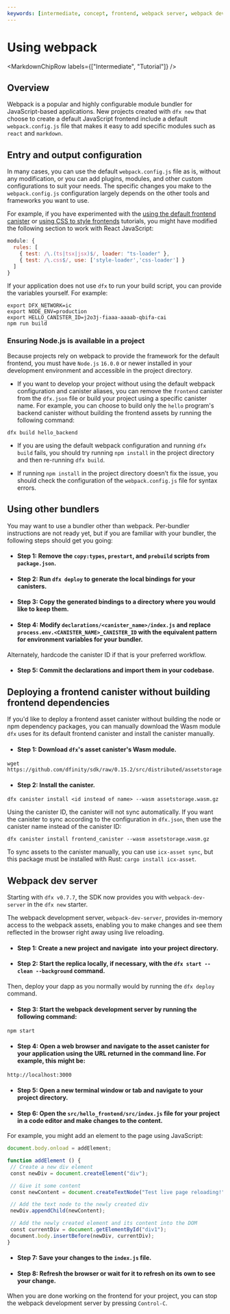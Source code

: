 ```yaml
---
keywords: [intermediate, concept, frontend, webpack server, webpack dev, bundlers, webpack]
---
```



# Using webpack

<MarkdownChipRow labels={["Intermediate", "Tutorial"]} />

## Overview

Webpack is a popular and highly configurable module bundler for JavaScript-based applications. New projects created with `dfx new` that choose to create a default JavaScript frontend include a default `webpack.config.js` file that makes it easy to add specific modules such as `react` and `markdown`.

## Entry and output configuration

In many cases, you can use the default `webpack.config.js` file as is, without any modification, or you can add
plugins, modules, and other custom configurations to suit your needs. The specific changes you make to
the `webpack.config.js` configuration largely depends on the other tools and frameworks you want to use.

For example, if you have experimented with the [using the default frontend canister](default-frontend.mdx)
or [using CSS to style frontends](add-stylesheet.mdx) tutorials, you might have modified the following section to work with React
JavaScript:

```js
module: {
  rules: [
    { test: /\.(ts|tsx|jsx)$/, loader: "ts-loader" },
    { test: /\.css$/, use: ['style-loader','css-loader'] }
  ]
}
```

If your application does not use `dfx` to run your build script, you can provide the variables yourself. For example:

```
export DFX_NETWORK=ic 
export NODE_ENV=production 
export HELLO_CANISTER_ID=j2o3j-fiaaa-aaaab-qbifa-cai
npm run build
```

### Ensuring Node.js is available in a project

Because projects rely on webpack to provide the framework for the default frontend, you must have `Node.js` `16.0.0` or newer installed in
your development environment and accessible in the project directory.

- If you want to develop your project without using the default webpack configuration and canister aliases, you can remove the `frontend` canister from the `dfx.json` file or build your project using a specific canister name. For example, you can choose to build only the `hello` program's backend canister without building the frontend assets by running the following command:

```
dfx build hello_backend
```

- If you are using the default webpack configuration and running `dfx build` fails, you should try running `npm install` in the project directory and then re-running `dfx build`.

- If running `npm install` in the project directory doesn’t fix the issue, you should check the configuration of the `webpack.config.js` file for syntax errors.

## Using other bundlers

You may want to use a bundler other than webpack. Per-bundler instructions are not ready yet, but if you are familiar with your bundler, the following steps should get you going:

- #### Step 1: Remove the `copy:types`, `prestart`, and `prebuild` scripts from `package.json`.

- #### Step 2: Run `dfx deploy` to generate the local bindings for your canisters.

- #### Step 3: Copy the generated bindings to a directory where you would like to keep them.

- #### Step 4: Modify `declarations/<canister_name>/index.js` and replace `process.env.<CANISTER_NAME>_CANISTER_ID` with the equivalent pattern for environment variables for your bundler.

Alternately, hardcode the canister ID if that is your preferred workflow.

- #### Step 5: Commit the declarations and import them in your codebase.

## Deploying a frontend canister without building frontend dependencies

If you'd like to deploy a frontend asset canister without building the node or npm dependency packages, you can manually download the Wasm module `dfx` uses for its default frontend canister and install the canister manually.

- #### Step 1: Download `dfx`'s asset canister's Wasm module.

```
wget https://github.com/dfinity/sdk/raw/0.15.2/src/distributed/assetstorage.wasm.gzand
```

- #### Step 2: Install the canister.

```
dfx canister install <id instead of name> --wasm assetstorage.wasm.gz
```

Using the canister ID, the canister will not sync automatically. If you want the canister to sync according to the configuration in `dfx.json`, then use the canister name instead of the canister ID:

```
dfx canister install frontend_canister --wasm assetstorage.wasm.gz
```

To sync assets to the canister manually, you can use `icx-asset sync`, but this package must be installed with Rust: `cargo install icx-asset`.


## Webpack dev server

Starting with `dfx v0.7.7`, the SDK now provides you with `webpack-dev-server` in the `dfx new` starter.

The webpack development server, `webpack-dev-server`, provides in-memory access to the webpack assets, enabling you to make changes and see them reflected in the browser right away using live reloading.

- #### Step 1: Create a new project and navigate  into your project directory.

- #### Step 2: Start the replica locally, if necessary, with the `dfx start --clean --background` command.

Then, deploy your dapp as you normally would by running the `dfx deploy` command.

- #### Step 3: Start the webpack development server by running the following command:

```
npm start
```

- #### Step 4: Open a web browser and navigate to the asset canister for your application using the URL returned in the command line. For example, this might be:

```
http://localhost:3000
```

- #### Step 5: Open a new terminal window or tab and navigate to your project directory.

- #### Step 6: Open the `src/hello_frontend/src/index.js` file for your project in a code editor and make changes to the content.

For example, you might add an element to the page using JavaScript:

```js
document.body.onload = addElement;

function addElement () {
 // Create a new div element
 const newDiv = document.createElement("div");

 // Give it some content
 const newContent = document.createTextNode("Test live page reloading!");

 // Add the text node to the newly created div
 newDiv.appendChild(newContent);

 // Add the newly created element and its content into the DOM
 const currentDiv = document.getElementById("div1");
 document.body.insertBefore(newDiv, currentDiv);
}
```

- #### Step 7: Save your changes to the `index.js` file.

- #### Step 8: Refresh the browser or wait for it to refresh on its own to see your change.

When you are done working on the frontend for your project, you can stop the webpack development server by pressing `Control-C`.
